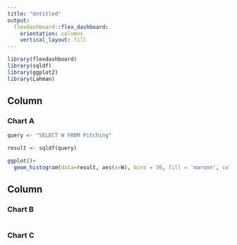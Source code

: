 ```yaml
---
title: "Untitled"
output: 
  flexdashboard::flex_dashboard:
    orientation: columns
    vertical_layout: fill
---
```


```r
library(flexdashboard)
library(sqldf)
library(ggplot2)
library(Lahman)
```

Column {data-width=650}
-----------------------------------------------------------------------

### Chart A

```r
query <- "SELECT W FROM Pitching"

result <- sqldf(query)

ggplot()+
  geom_histogram(data=result, aes(x=W), bins = 30, fill = 'maroon', color = 'blue')

```

Column {data-width=350}
-----------------------------------------------------------------------

### Chart B

```r

```

### Chart C

```r

```

